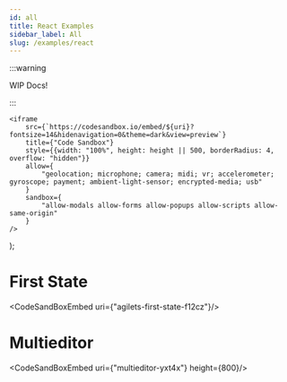 ```yaml
---
id: all
title: React Examples
sidebar_label: All
slug: /examples/react
---
```


:::warning

WIP Docs!

:::

    <iframe
        src={`https://codesandbox.io/embed/${uri}?fontsize=14&hidenavigation=0&theme=dark&view=preview`}
        title={"Code Sandbox"}
        style={{width: "100%", height: height || 500, borderRadius: 4, overflow: "hidden"}}
        allow={
            "geolocation; microphone; camera; midi; vr; accelerometer; gyroscope; payment; ambient-light-sensor; encrypted-media; usb"
        }
        sandbox={
            "allow-modals allow-forms allow-popups allow-scripts allow-same-origin"
        }
    />
);

# First State

<CodeSandBoxEmbed uri={"agilets-first-state-f12cz"}/>


# Multieditor

<CodeSandBoxEmbed uri={"multieditor-yxt4x"} height={800}/>